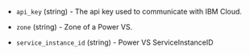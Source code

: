 <!-- Code generated from the comments of the AccessConfig struct in builder/powervs/common/access_config.go; DO NOT EDIT MANUALLY -->

- `api_key` (string) - The api key used to communicate with IBM Cloud.

- `zone` (string) - Zone of a Power VS.

- `service_instance_id` (string) - Power VS ServiceInstanceID

<!-- End of code generated from the comments of the AccessConfig struct in builder/powervs/common/access_config.go; -->
